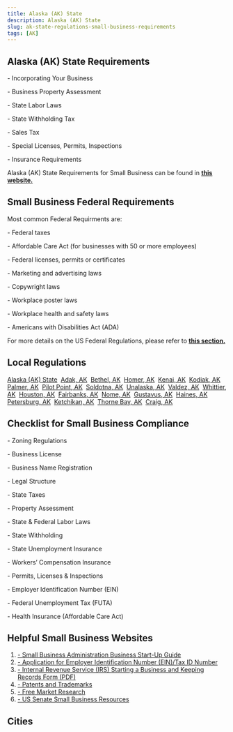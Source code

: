 ```yaml
---
title: Alaska (AK) State
description: Alaska (AK) State
slug: ak-state-regulations-small-business-requirements
tags: [AK]
---
```



<PostMeta category="business-compliance" />

**Alaska (AK) State Requirements**
----------------------------------

\- Incorporating Your Business

\- Business Property Assessment

\- State Labor Laws

\- State Withholding Tax

\- Sales Tax

\- Special Licenses, Permits, Inspections

\- Insurance Requirements

Alaska (AK) State Requirements for Small Business can be found in **[this website.](https://www.commerce.alaska.gov/web/DoingBusinessinAlaska.aspx)**

**Small Business Federal Requirements**
---------------------------------------

Most common Federal Requirments are:

\- Federal taxes

\- Affordable Care Act (for businesses with 50 or more employees)

\- Federal licenses, permits or certificates

\- Marketing and advertising laws

\- Copywright laws

\- Workplace poster laws

\- Workplace health and safety laws

\- Americans with Disabilities Act (ADA)

For more details on the US Federal Regulations, please refer to **[this section.](../federal-regulations/)**

Local Regulations
------------------------
[Alaska (AK) State](/ak-state-regulations-small-business-requirements)  [Adak, AK](/adak-ak-small-business-requirements)  [Bethel, AK](/bethel-ak-small-business-requirements)  [Homer, AK](/homer-ak-small-business-requirements)  [Kenai, AK](/kenai-ak-small-business-requirements)  [Kodiak, AK](/kodiak-ak-small-business-requirements)  [Palmer, AK](/palmer-ak-small-business-requirements)  [Pilot Point, AK](/pilotpoint-ak-small-business-requirements)  [Soldotna, AK](/soldotna-ak-small-business-requirements)  [Unalaska, AK](/unalaska-ak-small-business-requirements)  [Valdez, AK](/valdez-ak-small-business-requirements)  [Whittier, AK](/whittier-ak-small-business-requirements)  [Houston, AK](/houston-ak-small-business-requirements)  [Fairbanks, AK](/fairbanks-ak-small-business-requirements)  [Nome, AK](/nome-ak-small-business-requirements)  [Gustavus, AK](/gustavus-ak-small-business-requirements)  [Haines, AK](/haines-ak-small-business-requirements)  [Petersburg, AK](/petersburg-ak-small-business-requirements)  [Ketchikan, AK](/ketchikan-ak-small-business-requirements)  [Thorne Bay, AK](/thornebay-ak-small-business-requirements)  [Craig, AK](/craig-ak-small-business-requirements)

Checklist for Small Business Compliance
---------------------------------------

\- Zoning Regulations

\- Business License

\- Business Name Registration

\- Legal Structure

\- State Taxes

\- Property Assessment

\- State & Federal Labor Laws

\- State Withholding

\- State Unemployment Insurance

\- Workers’ Compensation Insurance

\- Permits, Licenses & Inspections

\- Employer Identification Number (EIN)

\- Federal Unemployment Tax (FUTA)

\- Health Insurance (Affordable Care Act)

Helpful Small Business Websites
-------------------------------

1.  [\- Small Business Administration Business Start-Up Guide](https://www.sba.gov/business-guide)
2.  [\- Application for Employer Identification Number (EIN)/Tax ID Number](https://www.irs.gov/businesses/small-businesses-self-employed/apply-for-an-employer-identification-number-ein-online)
3.  [\- Internal Revenue Service (IRS) Starting a Business and Keeping Records Form (PDF)](https://www.irs.gov/pub/irs-pdf/p583.pdf)
4.  [\- Patents and Trademarks](https://www.uspto.gov/)
5.  [\- Free Market Research](https://www.sba.gov/blogs/)
6.  [\- US Senate Small Business Resources](https://www.sbc.senate.gov/public/index.cfm/resources)

Cities
-----------------------------------------


